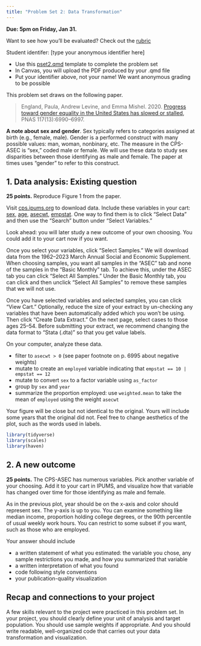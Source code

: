 ```yaml
---
title: "Problem Set 2: Data Transformation"
---
```


**Due: 5pm on Friday, Jan 31.**

::: {.callout-note}
Want to see how you'll be evaluated? Check out the [rubric](https://docs.google.com/forms/d/e/1FAIpQLSfl7t-b4nPRIzIy9C3KBjTnBUGSfwTo7gW8-l2BjyQN3sZwdQ/viewform?usp=dialog)
:::

Student identifer: [type your anonymous identifier here]

- Use this <a href="../assets/pset2/pset2.qmd" download>pset2.qmd</a> template to complete the problem set
- In Canvas, you will upload the PDF produced by your .qmd file
- Put your identifier above, not your name! We want anonymous grading to be possible

This problem set draws on the following paper.

> England, Paula, Andrew Levine, and Emma Mishel. 2020. [Progress toward
> gender equality in the United States has slowed or
> stalled,](https://www.pnas.org/doi/full/10.1073/pnas.1918891117) PNAS
> 117(13):6990–6997.

**A note about sex and gender**. Sex typically refers to categories assigned at birth (e.g., female, male). Gender is a performed construct with many possible values: man, woman, nonbinary, etc. The measure in the CPS-ASEC is "sex," coded male or female. We will use these data to study sex disparities between those identifying as male and female. The paper at times uses "gender" to refer to this construct.

## 1. Data analysis: Existing question

**25 points.** Reproduce Figure 1 from the paper.

Visit [cps.ipums.org](https://cps.ipums.org/cps/) to download data. Include these variables in your cart: [sex](https://cps.ipums.org/cps-action/variables/SEX), [age](https://cps.ipums.org/cps-action/variables/AGE), [asecwt](https://cps.ipums.org/cps-action/variables/ASECWT), [empstat](https://cps.ipums.org/cps-action/variables/EMPSTAT). One way to find them is to click "Select Data" and then use the "Search" button under "Select Variables."

::: {.callout-tip}
Look ahead: you will later study a new outcome of your own choosing. You could add it to your cart now if you want.
:::

Once you select your variables, click "Select Samples." We will download data from the 1962--2023 March Annual Social and Economic Supplement. When choosing samples, you want all samples in the "ASEC" tab and none of the samples in the "Basic Monthly" tab. To achieve this, under the ASEC tab you can click "Select All Samples." Under the Basic Monthly tab, you can click and then unclick "Select All Samples" to remove these samples that we will not use.

Once you have selected variables and selected samples, you can click "View Cart." Optionally, reduce the size of your extract by un-checking any variables that have been automatically added which you won't be using. Then click "Create Data Extract." On the next page, select cases to those ages 25--54. Before submitting your extract, we recommend changing the data format to "Stata (.dta)" so that you get value labels.

On your computer, analyze these data.

- filter to `asecwt > 0` (see paper footnote on p. 6995 about negative weights)
- mutate to create an `employed` variable indicating that `empstat == 10 | empstat == 12`
- mutate to convert `sex` to a factor variable using `as_factor`
- group by `sex` and `year`
- summarize the proportion employed: use `weighted.mean` to take the mean of `employed` using the weight `asecwt`

Your figure will be close but not identical to the original. Yours will include some years that the original did not. Feel free to change aesthetics of the plot, such as the words used in labels.

```r
library(tidyverse)
library(scales)
library(haven)
```

## 2. A new outcome

**25 points.** The CPS-ASEC has numerous variables. Pick another variable of your choosing. Add it to your cart in IPUMS, and visualize how that variable has changed over time for those identifying as male and female.

As in the previous plot, year should be on the x-axis and color should represent sex. The y-axis is up to you. You can examine something like median income, proportion holding college degrees, or the 90th percentile of usual weekly work hours. You can restrict to some subset if you want, such as those who are employed.

Your answer should include

- a written statement of what you estimated: the variable you chose, any sample restrictions you made, and how you summarized that variable
- a written interpretation of what you found
- code following style conventions
- your publication-quality visualization

## Recap and connections to your project

A few skills relevant to the project were practiced in this problem set. In your project, you should clearly define your unit of analysis and target population. You should use sample weights if appropriate. And you should write readable, well-organized code that carries out your data transformation and visualization.

